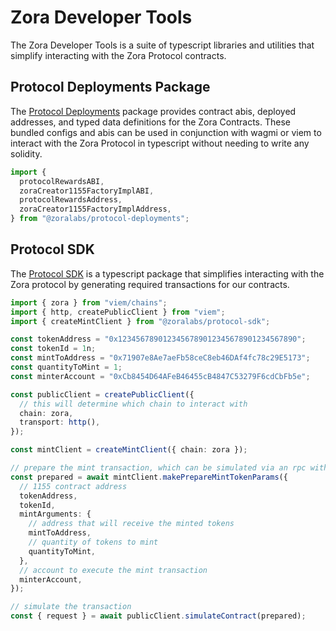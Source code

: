 # Zora Developer Tools

The Zora Developer Tools is a suite of typescript libraries and utilities that simplify interacting with the Zora Protocol contracts.

## Protocol Deployments Package

The [Protocol Deployments](./protocol-deployments/guide) package provides contract abis, deployed addresses, and typed data definitions for the Zora Contracts. These bundled configs and abis can be used in conjunction with wagmi or viem to interact with the Zora Protocol in typescript without needing to write any solidity.

```typescript
import {
  protocolRewardsABI,
  zoraCreator1155FactoryImplABI,
  protocolRewardsAddress,
  zoraCreator1155FactoryImplAddress,
} from "@zoralabs/protocol-deployments";
```

## Protocol SDK

The [Protocol SDK](./protocol-sdk/getting-started) is a typescript package that simplifies interacting with the Zora protocol by generating required transactions for our contracts.

```ts twoslash
import { zora } from "viem/chains";
import { http, createPublicClient } from "viem";
import { createMintClient } from "@zoralabs/protocol-sdk";

const tokenAddress = "0x1234567890123456789012345678901234567890";
const tokenId = 1n;
const mintToAddress = "0x71907e8Ae7aeFb58ceC8eb46DAf4fc78c29E5173";
const quantityToMint = 1;
const minterAccount = "0xCb8454D64AFeB46455cB4847C53279F6cdCbFb5e";

const publicClient = createPublicClient({
  // this will determine which chain to interact with
  chain: zora,
  transport: http(),
});

const mintClient = createMintClient({ chain: zora });

// prepare the mint transaction, which can be simulated via an rpc with the public client.
const prepared = await mintClient.makePrepareMintTokenParams({
  // 1155 contract address
  tokenAddress,
  tokenId,
  mintArguments: {
    // address that will receive the minted tokens
    mintToAddress,
    // quantity of tokens to mint
    quantityToMint,
  },
  // account to execute the mint transaction
  minterAccount,
});

// simulate the transaction
const { request } = await publicClient.simulateContract(prepared);
```
